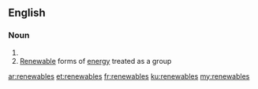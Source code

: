 ==English==

===Noun===
{{head|en}}

# {{plural of|renewable}}
# [[renewable|Renewable]] forms of [[energy]] treated as a group

[[ar:renewables]]
[[et:renewables]]
[[fr:renewables]]
[[ku:renewables]]
[[my:renewables]]